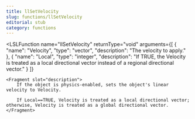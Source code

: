 ```yaml
---
title: llSetVelocity
slug: functions/llSetVelocity
editorial: stub
category: functions
---
```


<LSLFunction
	name="llSetVelocity"
	returnType="void"
	arguments={[
	{
		"name": "Velocity",
		"type": "vector",
		"description": "The velocity to apply."
	},
	{
		"name": "Local",
		"type": "integer",
		"description": "If TRUE, the Velocity is treated as a local directional vector instead of a regional directional vector."
	}
]}
>
	<Fragment slot="description">
		If the object is physics-enabled, sets the object's linear velocity to Velocity.
		
		If Local==TRUE, Velocity is treated as a local directional vector; otherwise, Velocity is treated as a global directional vector.
	</Fragment>
</LSLFunction>

